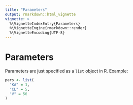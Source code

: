```yaml
---
title: "Parameters"
output: rmarkdown::html_vignette
vignette: >
  %\VignetteIndexEntry{Parameters}
  %\VignetteEngine{rmarkdown::render}
  %\VignetteEncoding{UTF-8}
---
```



# Parameters

Parameters are just specified as a `list` object in R. Example:

```r
pars <- list(
  "KA" = 1,
  "CL" = 5,
  "V" = 50
)
```

